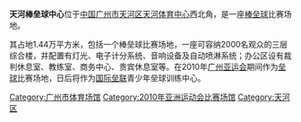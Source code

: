 '''天河棒垒球中心'''位于[[中华人民共和国|中国]][[广州市|广州市]][[天河区|天河区]][[天河体育中心|天河体育中心]]西北角，是一座[[棒球|棒]][[垒球|垒球]]比赛场地。

其占地1.44万平方米，包括一个棒垒球比赛场地，一座可容纳2000名观众的三层综合楼，并配置有灯光、电子计分系统、音响设备及自动喷淋系统；办公区设有裁判休息室、教练室、商务中心、贵宾休息室等。在2010年[[2010年亚洲运动会|广州亚运会]]期间作为[[2010年亚洲运动会垒球比赛|垒球]]比赛场地，日后将作为[[国际垒联|国际垒联]]青少年垒球训练中心。



[[Category:广州市体育场馆|Category:广州市体育场馆]]
[[Category:2010年亚洲运动会比赛场馆|Category:2010年亚洲运动会比赛场馆]]
[[Category:天河区|Category:天河区]]